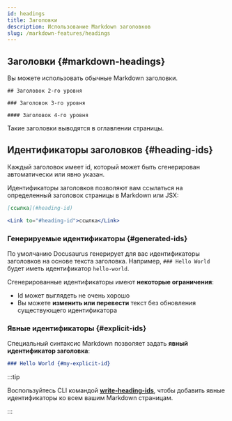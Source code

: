 ```yaml
---
id: headings
title: Заголовки
description: Использование Markdown заголовков
slug: /markdown-features/headings
---
```


## Заголовки {#markdown-headings}

Вы можете использовать обычные Markdown заголовки.

```
## Заголовок 2-го уровня

### Заголовок 3-го уровня

#### Заголовок 4-го уровня
```

Такие заголовки выводятся в оглавлении страницы.

## Идентификаторы заголовков {#heading-ids}

Каждый заголовок имеет id, который может быть сгенерирован автоматически или явно указан.

Идентификаторы заголовков позволяют вам ссылаться на определенный заголовок страницы в Markdown или JSX:

```md
[ссылка](#heading-id)
```

```jsx
<Link to="#heading-id">ссылка</Link>
```

### Генерируемые идентификаторы {#generated-ids}

По умолчанию Docusaurus генерирует для вас идентификаторы заголовков на основе текста заголовка. Например, `### Hello World` будет иметь идентификатор `hello-world`.

Сгенерированные идентификаторы имеют **некоторые ограничения**:

- Id может выглядеть не очень хорошо
- Вы можете **изменить или перевести** текст без обновления существующего идентификатора

### Явные идентификаторы {#explicit-ids}

Специальный синтаксис Markdown позволяет задать **явный идентификатор заголовка**:

```md
### Hello World {#my-explicit-id}
```

:::tip

Воспользуйтесь CLI командой **[write-heading-ids](../../cli.md#docusaurus-write-heading-ids-sitedir)**, чтобы добавить явные идентификаторы ко всем вашим Markdown страницам.

:::
